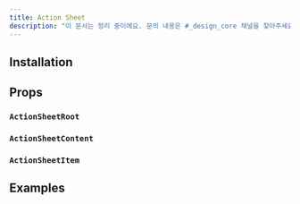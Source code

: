```yaml
---
title: Action Sheet
description: "이 문서는 정리 중이에요. 문의 내용은 #_design_core 채널을 찾아주세요."
---
```


<ComponentExample name="action-sheet-preview" />

## Installation

<Installation name="action-sheet" />

## Props

### `ActionSheetRoot`

<ReactTypeTable
  path="./registry/ui/action-sheet.tsx"
  name="ActionSheetRootProps"
/>

### `ActionSheetContent`

<ReactTypeTable
  path="./registry/ui/action-sheet.tsx"
  name="ActionSheetContentProps"
/>

### `ActionSheetItem`

<ReactTypeTable
  path="./registry/ui/action-sheet.tsx"
  name="ActionSheetItemProps"
/>

## Examples

